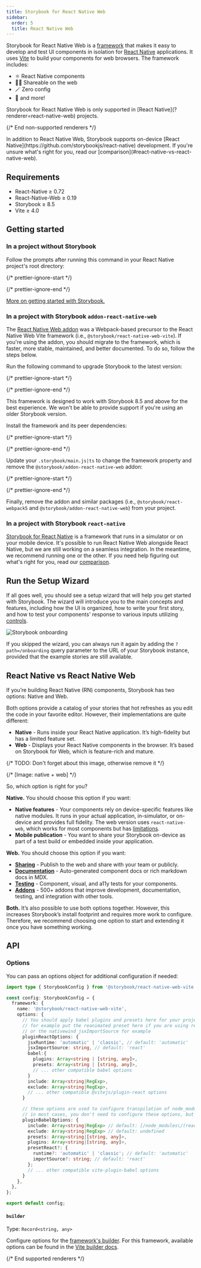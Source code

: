 ```yaml
---
title: Storybook for React Native Web
sidebar:
  order: 5
  title: React Native Web
---
```


Storybook for React Native Web is a [framework](../../contribute/framework.mdx) that makes it easy to develop and test UI components in isolation for [React Native](https://reactnative.dev/) applications. It uses [Vite](https://vitejs.dev/) to build your components for web browsers. The framework includes:

* ⚛️ React Native components
* 🧑‍💻 Shareable on the web
* 🪄 Zero config
* 💫 and more!

<If notRenderer="react-native-web">
  <Callout variant="info">
    Storybook for React Native Web is only supported in [React Native](?renderer=react-native-web) projects.
  </Callout>

  {/* End non-supported renderers */}
</If>

<If renderer="react-native-web">
  <Callout variant="info">
    In addition to React Native Web, Storybook supports on-device [React Native](https://github.com/storybookjs/react-native) development. If you're unsure what's right for you, read our [comparison](#react-native-vs-react-native-web).
  </Callout>

  ## Requirements

  * React-Native ≥ 0.72
  * React-Native-Web ≥ 0.19
  * Storybook ≥ 8.5
  * Vite ≥ 4.0

  ## Getting started

  ### In a project without Storybook

  Follow the prompts after running this command in your React Native project's root directory:

  {/* prettier-ignore-start */}

  <CodeSnippets path="init-command.md" />

  {/* prettier-ignore-end */}

  [More on getting started with Storybook.](../install.mdx)

  ### In a project with Storybook `addon-react-native-web`

  The [React Native Web addon](https://github.com/storybookjs/addon-react-native-web) was a Webpack-based precursor to the React Native Web Vite framework (i.e., `@storybook/react-native-web-vite`). If you're using the addon, you should migrate to the framework, which is faster, more stable, maintained, and better documented. To do so, follow the steps below.
  
  Run the following command to upgrade Storybook to the latest version:
  
  {/* prettier-ignore-start */}

  <CodeSnippets path="storybook-upgrade.md" />

  {/* prettier-ignore-end */}

  <Callout variant="info">
    This framework is designed to work with Storybook 8.5 and above for the best experience. We won't be able to provide support if you're using an older Storybook version.
  </Callout>

  Install the framework and its peer dependencies:

  {/* prettier-ignore-start */}

  <CodeSnippets path="react-native-web-vite-install.md" />

  {/* prettier-ignore-end */}

  Update your `.storybook/main.js|ts` to change the framework property and remove the `@storybook/addon-react-native-web` addon:

  {/* prettier-ignore-start */}

  <CodeSnippets path="react-native-web-vite-add-framework.md" />

  {/* prettier-ignore-end */}

  Finally, remove the addon and similar packages (i.e., `@storybook/react-webpack5` and `@storybook/addon-react-native-web`) from your project.

  ### In a project with Storybook `react-native`
  
  [Storybook for React Native](https://github.com/storybookjs/react-native) is a framework that runs in a simulator or on your mobile device. It's possible to run React Native Web alongside React Native, but we are still working on a seamless integration. In the meantime, we recommend running one or the other. If you need help figuring out what's right for you, read our [comparison](#react-native-vs-react-native-web).

  ## Run the Setup Wizard

  If all goes well, you should see a setup wizard that will help you get started with Storybook. The wizard will introduce you to the main concepts and features, including how the UI is organized, how to write your first story, and how to test your components' response to various inputs utilizing [controls](../../essentials/controls.mdx).

  ![Storybook onboarding](../../_assets/get-started/example-onboarding-wizard.png)

  If you skipped the wizard, you can always run it again by adding the `?path=/onboarding` query parameter to the URL of your Storybook instance, provided that the example stories are still available.

  ## React Native vs React Native Web

  If you’re building React Native (RN) components, Storybook has two options: Native and Web.

  Both options provide a catalog of your stories that hot refreshes as you edit the code in your favorite editor. However, their implementations are quite different:

  - **Native** - Runs inside your React Native application. It’s high-fidelity but has a limited feature set.
  - **Web** - Displays your React Native components in the browser. It’s based on Storybook for Web, which is feature-rich and mature.

  {/* TODO: Don't forget about this image, otherwise remove it */}
  
  {/* [Image: native + web] */}

  So, which option is right for you?

  **Native.** You should choose this option if you want:

  - **Native features** - Your components rely on device-specific features like native modules. It runs in your actual application, in-simulator, or on-device and provides full fidelity. The web version uses `react-native-web`, which works for most components but has [limitations](https://necolas.github.io/react-native-web/docs/react-native-compatibility/).
  - **Mobile publication** - You want to share your Storybook on-device as part of a test build or embedded inside your application.

  **Web.** You should choose this option if you want:

  - [**Sharing**](../../sharing/publish-storybook.mdx) - Publish to the web and share with your team or publicly.
  - [**Documentation**](../../writing-docs/index.mdx) - Auto-generated component docs or rich markdown docs in MDX.
  - [**Testing**](../../writing-tests/index.mdx) - Component, visual, and a11y tests for your components.
  - [**Addons**](https://storybook.js.org/addons) - 500+ addons that improve development, documentation, testing, and integration with other tools.

  **Both.** It’s also possible to use both options together. However, this increases Storybook’s install footprint and requires more work to configure. Therefore, we recommend choosing one option to start and extending it once you have something working.

  ## API

  ### Options

  You can pass an options object for additional configuration if needed:

  ```ts title=".storybook/main.ts"
  import type { StorybookConfig } from '@storybook/react-native-web-vite';

  const config: StorybookConfig = {
    framework: {
      name: '@storybook/react-native-web-vite',
      options: {
        // You should apply babel plugins and presets here for your project that you want to apply to your code
        // for example put the reanimated preset here if you are using reanimated 
        // or the nativewind jsxImportSource for example
        pluginReactOptions: {
          jsxRuntime: 'automatic' | 'classic', // default: 'automatic'
          jsxImportSource: string, // default: 'react'
          babel:{
            plugins: Array<string | [string, any]>,
            presets: Array<string | [string, any]>,
            // ... other compatible babel options
          }
          include: Array<string|RegExp>,
          exclude: Array<string|RegExp>,
          // ... other compatible @vitejs/plugin-react options
        }

        // these options are used to configure transpilation of node_modules via babel
        // in most cases, you don't need to configure these options, but they are available if you need them
        pluginBabelOptions: {
          include: Array<string|RegExp> // default: [/node_modules\/(react-native|@react-native)/],
          exclude: Array<string|RegExp> // default: undefined
          presets: Array<string|[string, any]>,
          plugins: Array<string|[string, any]>,
          presetReact?: {
            runtime?: 'automatic' | 'classic'; // default: 'automatic'
            importSource?: string; // default: 'react'
          };
          // ... other compatible vite-plugin-babel options
        }
      },
    },
  };

  export default config;
  ```

  #### `builder`

  Type: `Record<string, any>`

  Configure options for the [framework's builder](../../api/main-config/main-config-framework.mdx#optionsbuilder). For this framework, available options can be found in the [Vite builder docs](../../builders/vite.mdx).

  
  {/* End supported renderers */}
</If>

